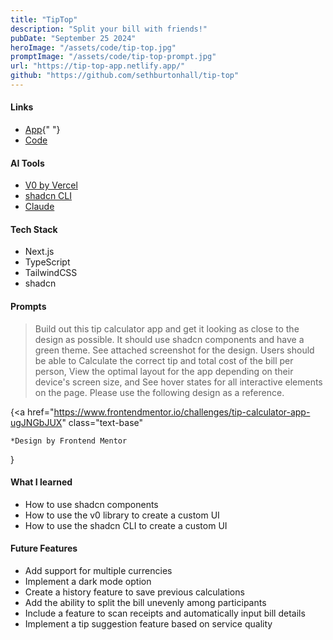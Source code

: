 ```yaml
---
title: "TipTop"
description: "Split your bill with friends!"
pubDate: "September 25 2024"
heroImage: "/assets/code/tip-top.jpg"
promptImage: "/assets/code/tip-top-prompt.jpg"
url: "https://tip-top-app.netlify.app/"
github: "https://github.com/sethburtonhall/tip-top"
---
```



#### Links

- <a href={frontmatter.url}>App</a>{" "}
- <a href={frontmatter.github}>Code</a>

#### AI Tools

- [V0 by Vercel](https://v0.dev/)
- [shadcn CLI](https://ui.shadcn.com/docs/cli)
- [Claude](https://claude.ai/)

#### Tech Stack

- Next.js
- TypeScript
- TailwindCSS
- shadcn

#### Prompts

> Build out this tip calculator app and get it looking as close to the design as possible. It should use shadcn components and have a green theme. See attached screenshot for the design. Users should be able to Calculate the correct tip and total cost of the bill per person, View the optimal layout for the app depending on their device's screen size, and See hover states for all interactive elements on the page. Please use the following design as a reference.

<div class="stack items-end gap-0">
  <Picture
    width={768}
    height={360}
    src={frontmatter.promptImage}
    alt="TipTop Prompt"
    class="bg-red-400"
  />

{<a
href="https://www.frontendmentor.io/challenges/tip-calculator-app-ugJNGbJUX"
class="text-base"

>

    *Design by Frontend Mentor

  </a>}
</div>

#### What I learned

- How to use shadcn components
- How to use the v0 library to create a custom UI
- How to use the shadcn CLI to create a custom UI

#### Future Features

- Add support for multiple currencies
- Implement a dark mode option
- Create a history feature to save previous calculations
- Add the ability to split the bill unevenly among participants
- Include a feature to scan receipts and automatically input bill details
- Implement a tip suggestion feature based on service quality
